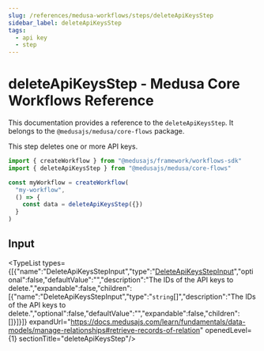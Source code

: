 ```yaml
---
slug: /references/medusa-workflows/steps/deleteApiKeysStep
sidebar_label: deleteApiKeysStep
tags:
  - api key
  - step
---
```



# deleteApiKeysStep - Medusa Core Workflows Reference

This documentation provides a reference to the `deleteApiKeysStep`. It belongs to the `@medusajs/medusa/core-flows` package.

This step deletes one or more API keys.

```ts title="src/workflows/my-workflow.ts"
import { createWorkflow } from "@medusajs/framework/workflows-sdk"
import { deleteApiKeysStep } from "@medusajs/medusa/core-flows"

const myWorkflow = createWorkflow(
  "my-workflow",
  () => {
    const data = deleteApiKeysStep({})
  }
)
```
  

## Input

<TypeList types={[{"name":"DeleteApiKeysStepInput","type":"[DeleteApiKeysStepInput](../../../../types/core_flows.DeleteApiKeysStepInput/page.mdx)","optional":false,"defaultValue":"","description":"The IDs of the API keys to delete.","expandable":false,"children":[{"name":"DeleteApiKeysStepInput","type":"`string`[]","description":"The IDs of the API keys to delete.","optional":false,"defaultValue":"","expandable":false,"children":[]}]}]} expandUrl="https://docs.medusajs.com/learn/fundamentals/data-models/manage-relationships#retrieve-records-of-relation" openedLevel={1} sectionTitle="deleteApiKeysStep"/>
